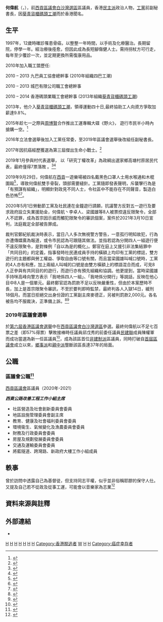 {{otheruses|何偉航}}
{{Infobox officeholder
| name             = 何偉航<br>Stanley Ho Wai-Hon
| nickname         = 

| honorific-suffix = [[議員|議員]]

| image            = 

| office           = [[西貢區議會|西貢區議會]]議員
| term_start       = 2020年1月1日
| term_end       = 2021年7月12日
| predecessor      = [[邱戊秀|邱戊秀]]
| successor      = 懸空
| constituency     = [[白沙灣_(選區)|白沙灣]]
| sex              = 男
| party            = {{LPHK}}
| nationality      = {{CHN-HKG}}
| date of birth    = {{birth date and age|1984|6|18}}
| place of birth   = {{HKG-1959}}[[新界|新界]][[西貢_(香港)|西貢]][[白沙灣_(西貢)|白沙灣]]
| educate          = 
| website          = {{facebook|Stanleyhowaihong}}
| religion         = [[基督教|基督教]]
}}

'''何偉航'''（{{lang-en|Stanley Ho Wai-Hon}}，{{bd|1984年|6月18日}}），前[[西貢區議會|西貢區議會]][[白沙灣_(選區)|白沙灣選區]]區議員，香港[[民主派_(香港)|民主派]]政治人物，[[工黨_(香港)|工黨]]前副秘書長，因[[葵青貨櫃碼頭工潮|葵青貨櫃碼頭工潮]]而於香港聞名。

==生平==
1997年，12歲時確診罹患骨癌，以整整一年時間，以手術及化療醫治。長期留院，停學一年。經治療後痊愈，但因此成為長短腳傷健人士。需持拐杖方可行走，每年至少覆診一次，並定期更換所需復康用品。

2010年加入職工盟歷任:

2010 – 2013 九巴員工協會總幹事 (2010年組織四巴工潮)

2010 – 2013 城巴有限公司職工會總幹事

2010 – 2014 香港碼頭業職工會總幹事 (2013年組織[[葵青貨櫃碼頭工潮|葵青貨櫃碼頭工潮]])

2013年，他介入[[葵青貨櫃碼頭工潮|葵青貨櫃碼頭工潮]]，領導運動四十日,最終協助工人向資方爭取加薪達9.8%。

2015年趁七一之際與[[周博賢|周博賢]]合作推出工運專輯大碟《野火》， 遊行市民半小時內搶購一空。<ref>{{Cite web|title=【七一遊行】周博賢工運專輯《野火》 遊行市民半小時內搶購一空|url=https://thestandnews.com/politics/%E4%B8%83%E4%B8%80%E9%81%8A%E8%A1%8C-%E5%91%A8%E5%8D%9A%E8%B3%A2%E5%B7%A5%E9%81%8B%E5%B0%88%E8%BC%AF-%E9%87%8E%E7%81%AB-%E9%81%8A%E8%A1%8C%E5%B8%82%E6%B0%91%E5%8D%8A%E5%B0%8F%E6%99%82%E5%85%A7%E6%90%B6%E8%B3%BC%E4%B8%80%E7%A9%BA/|work=立場新聞 Stand News|language=en|accessdate=2020-02-13|archive-date=2019-08-17|archive-url=https://web.archive.org/web/20190817022605/https://thestandnews.com/politics/%E4%B8%83%E4%B8%80%E9%81%8A%E8%A1%8C-%E5%91%A8%E5%8D%9A%E8%B3%A2%E5%B7%A5%E9%81%8B%E5%B0%88%E8%BC%AF-%E9%87%8E%E7%81%AB-%E9%81%8A%E8%A1%8C%E5%B8%82%E6%B0%91%E5%8D%8A%E5%B0%8F%E6%99%82%E5%85%A7%E6%90%B6%E8%B3%BC%E4%B8%80%E7%A9%BA/|dead-url=no}}</ref>

2016年立法會選舉後加入工黨任常委，至2019年區議會選舉後改組任副秘書長。

2017年因抗癌經歷獲選為第三屆傑出生命小戰士。<ref>{{Cite web|title=戰勝癌魔 百厭仔游出新生|url=https://orientaldaily.on.cc/cnt/news/20170807/mobile/odn-20170807-0807_00176_064.html|work=東方日報|language=zh-hk|accessdate=2020-02-13|archive-date=2020-02-13|archive-url=https://web.archive.org/web/20200213030913/https://orientaldaily.on.cc/cnt/news/20170807/mobile/odn-20170807-0807_00176_064.html|dead-url=no}}</ref>

2019年1月參與村代表選舉， 以「研究丁權改革」為政綱出選家鄉高塘村原居民代表，最終僅得7票落敗 。<ref>{{Cite web|title=參選村長 工黨常委何偉航落敗|url=https://news.mingpao.com/pns/%e6%b8%af%e8%81%9e/article/20190114/s00002/1547403114629/%e5%8f%83%e9%81%b8%e6%9d%91%e9%95%b7-%e5%b7%a5%e9%bb%a8%e5%b8%b8%e5%a7%94%e4%bd%95%e5%81%89%e8%88%aa%e8%90%bd%e6%95%97|work=每日明報|accessdate=2020-02-13|archive-date=2020-02-13|archive-url=https://web.archive.org/web/20200213033157/https://news.mingpao.com/pns/%25E6%25B8%25AF%25E8%2581%259E/article/20190114/s00002/1547403114629/%25E5%258F%2583%25E9%2581%25B8%25E6%259D%2591%25E9%2595%25B7-%25E5%25B7%25A5%25E9%25BB%25A8%25E5%25B8%25B8%25E5%25A7%2594%25E4%25BD%2595%25E5%2581%2589%25E8%2588%25AA%25E8%2590%25BD%25E6%2595%2597|dead-url=no}}</ref><ref>{{Cite web|title=【專訪】何偉航：原居民不等於建制派 拒被侯志強騎劫|url=https://www.inmediahk.net/node/1061640a|work=香港獨立媒體網|accessdate=2020-02-13|archive-date=2020-02-13|archive-url=https://web.archive.org/web/20200213033208/https://www.inmediahk.net/node/1061640a|dead-url=no}}</ref>

2019年9月29日，何偉航在[[西貢區|西貢]]一遊樂場被四名戴黑色口罩人士用水喉通和木棍圍毆<ref>{{Cite news|url=https://hk.news.appledaily.com/breaking/realtime/article/20191227/60417759|title=【動大事2019●抗暴遇襲】襲擊比骨癌更可怕 何偉航企硬：唔可以畀呢班人得逞|date=2019-12-27|publisher=蘋果日報 (香港)|accessdate=2019-12-27|archive-date=2019-12-27|archive-url=https://web.archive.org/web/20191227064936/https://hk.news.appledaily.com/breaking/realtime/article/20191227/60417759|dead-url=no}}</ref>，導致何偉航雙手骨裂，頭部需要縫針。工黨隨即發表聲明，斥襲擊行為是「有預謀有組織」，明顯針對政見不同人士，令社區中不能存在不同聲音，製造白色恐怖<ref>{{Cite web |url=http://www.rfi.fr/cn/%E4%B8%AD%E5%9B%BD/20190930-%E5%86%8D%E6%9C%89%E6%B0%91%E4%B8%BB%E6%B4%BE%E4%BA%BA%E5%A3%AB%E9%81%87%E8%A2%AD-%E5%B7%A5%E5%85%9A%E6%8C%87%E5%B8%B8%E5%A7%94%E4%BD%95%E4%BC%9F%E8%88%AA%E5%8F%97%E4%BC%8F%E5%87%BB%E6%98%AF%E8%A6%81%E7%81%AD%E4%B8%8D%E5%90%8C%E5%A3%B0%E9%9F%B3 |title=再有民主派人士遇袭 工党指常委何伟航受伏击是要灭不同声音 |accessdate=2019-10-01 |archive-date=2019-10-01 |archive-url=https://web.archive.org/web/20191001064640/http://www.rfi.fr/cn/%E4%B8%AD%E5%9B%BD/20190930-%E5%86%8D%E6%9C%89%E6%B0%91%E4%B8%BB%E6%B4%BE%E4%BA%BA%E5%A3%AB%E9%81%87%E8%A2%AD-%E5%B7%A5%E5%85%9A%E6%8C%87%E5%B8%B8%E5%A7%94%E4%BD%95%E4%BC%9F%E8%88%AA%E5%8F%97%E4%BC%8F%E5%87%BB%E6%98%AF%E8%A6%81%E7%81%AD%E4%B8%8D%E5%90%8C%E5%A3%B0%E9%9F%B3 |dead-url=no }}</ref><ref>{{Cite web |url=https://news.mingpao.com/pns/%E6%B8%AF%E8%81%9E/article/20190930/s00002/1569782641384/4%E6%BC%A2%E8%A5%BF%E8%B2%A2%E8%A1%97%E9%A0%AD%E6%A3%8D%E6%AF%86%E5%B7%A5%E9%BB%A8%E4%BD%95%E5%81%89%E8%88%AA |title=4漢西貢街頭棍毆工黨何偉航 |accessdate=2019-10-01 |archive-date=2019-10-01 |archive-url=https://web.archive.org/web/20191001095946/https://news.mingpao.com/pns/%25E6%25B8%25AF%25E8%2581%259E/article/20190930/s00002/1569782641384/4%25E6%25BC%25A2%25E8%25A5%25BF%25E8%25B2%25A2%25E8%25A1%2597%25E9%25A0%25AD%25E6%25A3%258D%25E6%25AF%2586%25E5%25B7%25A5%25E9%25BB%25A8%25E4%25BD%2595%25E5%2581%2589%25E8%2588%25AA |dead-url=no }}</ref>。

2020年5月1日勞動節工黨及社民連在金鐘遊行請願，抗議警方反對五一遊行及要求政府設立失業援助金，何偉航丶李卓人、梁國雄等8人被票控違反限聚令，全部人不認罪，成為首宗因示威而觸犯限聚令的審訊個案，案件於2021年3月10日宣判，法庭裁定全部被告罪成。

裁判官鄭紀航裁決時表示，當日八人多次無視警方警告，一意孤行明知故犯，行為亦遭傳媒廣為報道，或令市民認為可跟隨其做法。並指若認為分開四人一組遊行便不違反限聚令，是對條例「自以為是的概化」。鄭官在庭上又援引非法集結罪中「共同目的」的定義，指事發時社民連成員手持的橫額上均印有工黨的標誌，雙方遊行的主題都與勞工權益、爭取自由等口號有關，而且當梁國雄叫喊口號時，工黨的4人亦有和應，加上兩組人叫喊的口號是由雙方橫額上的標語混合而成，可見8人正參與有共同目的的遊行，而遊行亦有預先組織和協調。他更提到，當時梁國雄手持咪高峰向警方表示「我哋係四人一組」、「我哋係分開行」等說話，反映在他心目中8人是一個單元。最終鄭官認為罰款不足以反映嚴重性，但由於本案歷時不長，加上是首宗限聚令審訊，不至於要判即時監禁，最終判各人入獄14日，緩刑18個月。而當日拒絕交出身份證的工黨副主席麥德正，另被判罰款2,000元。各名被告均不服裁決，正準備上訴。<ref>{{cite web |author1=香港蘋果新聞 |title=長毛等8人違限聚令囚14天緩刑18個月成首例 黃浩銘陳詞：係裁判官對和平示威嘅判刑 |url=https://hk.appledaily.com/local/20210310/M3ZYH2YY5RA6TDEKZMVNZQGPNM/ |access-date=2021-03-23 |archive-date=2021-03-10 |archive-url=https://web.archive.org/web/20210310194935/https://hk.appledaily.com/local/20210310/M3ZYH2YY5RA6TDEKZMVNZQGPNM/ |dead-url=yes }}</ref><ref>{{cite web |author1=眾新聞 |title=【首宗限聚令審訊】工黨、社民連8人罪成　判囚14天緩刑18個月　裁判官：罰款不足以反映嚴重性 |url=https://www.hkcnews.com/article/39127/%E9%99%90%E8%81%9A%E4%BB%A4-%E5%B7%A5%E9%BB%A8-%E7%A4%BE%E6%B0%91%E9%80%A3-39127/%E3%80%90%E9%A6%96%E5%AE%97%E9%99%90%E8%81%9A%E4%BB%A4%E5%AF%A9%E8%A8%8A%E3%80%91%E5%B7%A5%E9%BB%A8%E3%80%81%E7%A4%BE%E6%B0%91%E9%80%A38%E4%BA%BA%E7%BD%AA%E6%88%90-%E5%88%A4%E5%9B%9A14%E5%A4%A9%E7%B7%A9%E5%88%9118%E5%80%8B%E6%9C%88-%E8%A3%81%E5%88%A4%E5%AE%98%EF%BC%9A%E7%BD%B0%E6%AC%BE%E4%B8%8D%E8%B6%B3%E4%BB%A5%E5%8F%8D%E6%98%A0%E5%9A%B4%E9%87%8D%E6%80%A7 |access-date=2021-03-23 |archive-date=2021-06-07 |archive-url=https://web.archive.org/web/20210607115355/https://www.hkcnews.com/article/39127/%E9%99%90%E8%81%9A%E4%BB%A4-%E5%B7%A5%E9%BB%A8-%E7%A4%BE%E6%B0%91%E9%80%A3-39127/%E3%80%90%E9%A6%96%E5%AE%97%E9%99%90%E8%81%9A%E4%BB%A4%E5%AF%A9%E8%A8%8A%E3%80%91%E5%B7%A5%E9%BB%A8%E3%80%81%E7%A4%BE%E6%B0%91%E9%80%A38%E4%BA%BA%E7%BD%AA%E6%88%90-%E5%88%A4%E5%9B%9A14%E5%A4%A9%E7%B7%A9%E5%88%9118%E5%80%8B%E6%9C%88-%E8%A3%81%E5%88%A4%E5%AE%98%EF%BC%9A%E7%BD%B0%E6%AC%BE%E4%B8%8D%E8%B6%B3%E4%BB%A5%E5%8F%8D%E6%98%A0%E5%9A%B4%E9%87%8D%E6%80%A7 |dead-url=no }}</ref>
=== 2019年區議會選舉 ===
於[[2019年香港區議會選舉|第六屆香港區議會選舉]]中在[[西貢區議會|西貢區議會]][[白沙灣_(選區)|白沙灣選區]]參選。最終何偉航以不足七百票之差（即57%得票）擊敗接棒時任議員邱戊秀的前委任議員[[民主建港協進聯盟|民建聯]]成員陳權軍而成功當選為新一任區議員<ref>{{Cite web|title=2019年區議會選舉 - 選舉結果(西貢)|url=https://www.elections.gov.hk/dc2019/chi/results_sai_kung.html|accessdate=|author=|date=|format=|work=www.elections.gov.hk|publisher=|language=|archive-date=2019-12-09|archive-url=https://web.archive.org/web/20191209132212/https://www.elections.gov.hk/dc2019/chi/results_sai_kung.html|dead-url=no}}</ref>，成為該區首位[[非建制派|非建制派]]區議員，同時打破自[[1982年香港區議會選舉|首屆區議會]]成立以來，[[新界原居民|鄉事派]]和[[親中派|親中派]]壟斷該區長達37年的局面。
<!--{| class="wikitable" 
|+ style="background-color:#f2f2f2;margin-bottom:-1px;border:1px solid #aaa;padding:.2em .4em" |[[2019年香港區議會選舉結果#西貢區|2019年西貢區議會西貢白沙灣區選舉結果]]
|-
! colspan="2" scope="col" style="width: 130px" |政党
! scope="col" style="width: 17em" |候选人
! scope="col" style="width: 5em" |票数
! scope="col" style="width: 3.5em" |%
! scope="col" style="width: 3.5em" |±
|-
|- class="vcard" bgcolor="cyan"
| style="background-color: <nowiki>#F7941E</nowiki>; width: 5px;" |
| class="org" style="width: 160px" |[[工黨_(香港)|工黨]]
| class="fn" |1. '''何偉航'''
| style="text-align: right; margin-right: 0.5em" |'''2805'''
| style="text-align: right; margin-right: 0.5em" |'''57.08%'''
| style="text-align: right; margin-right: 0.5em" |'''不適用'''
|-
|- class="vcard" bgcolor="cyan"
| style="background-color: <nowiki>#1861AC</nowiki>; width: 5px;" |
| class="org" style="width: 160px" |[[民主建港協進聯盟|民建聯]]
| class="fn" |2. 陳權軍
| style="text-align: right; margin-right: 0.5em" |2109
| style="text-align: right; margin-right: 0.5em" |42.92%
| style="text-align: right; margin-right: 0.5em" |不適用
|-

|}

{{Election box begin |名稱=[[2019年香港區議會選舉結果#西貢區|2019年西貢區議會白沙灣選區]]}}
{{Election box candidate with party link
  |政黨     = 工黨
  |編號     = ①
  |候選人   = '''何偉航'''
  |票數     = '''2,805'''
  |百分比   = '''57.08'''
  |增減     = ／
  |當選     = yes 
}}
{{Election box candidate with party link
  |政黨     = 民建聯
  |編號     = ②
  |候選人   = 陳權軍
  |票數     = 2,109
  |百分比   = 42.92
  |增減     = ／
}}
{{Election box majority
  |票數     = 696
  |百分比   = 14.16
  |增減     = 不適用
}}-->

== 公職 ==

=== 區議會公職<ref>{{Cite web|title=西貢區議會 - 西貢區議會議員資料|url=https://www.districtcouncils.gov.hk/sk/tc_chi/members/info/dc_member_list_detail.php?member_id=2066|work=www.districtcouncils.gov.hk}}</ref> ===
[[西貢區議會|西貢區議會]]區議員（2020年-2021）

'''''西貢公路改善工程工作小組主席'''''

* 社區營造及社會創新委員會委員
* 地區設施管理委員會副主席
* 教育、健康及社會福利委員會委員
* 環境衞生、氣候變化及漁農委員會委員
* 財務及行政委員會委員
* 房屋及規劃發展委員會委員
* 交通及運輸委員會委員
* 將藍隧道、跨灣路、新政府大樓工作小組成員

== 軼事==
曾於訪問中透露自己為基督徒，但支持同志平權，似乎並非俗稱耶膠的保守人仕。又提及自己若不從政及從事工運，可能會以音樂家為志業<ref>{{Cite web|title=蘋人誌：六種身份 六種抗爭 何偉航|url=https://hk.appledaily.com/local/20190917/RDBKRMDMQVMQKZ44S6VM6ZAROQ/|work=Apple Daily 蘋果日報|language=zh|accessdate=2020-02-13|archive-date=2020-02-13|archive-url=https://web.archive.org/web/20200213033155/https://hk.appledaily.com/local/20190917/RDBKRMDMQVMQKZ44S6VM6ZAROQ/|dead-url=yes}}</ref>

==資料來源與註釋==
{{Reflist}}
{{NoteFoot}}
{{notelist}}
<references/>
 
==外部連結==
*{{Facebook|Stanleyhowaihong}}

[[Category:香港社會運動人士|H]]
[[Category:香港職工會聯盟成員|H]]
[[Category:香港工黨成員|H]]
[[Category:香港中文大學校友|H]]
[[Category:香港基督徒|H]]
[[Category:新界原居民|H]]
[[Category:前香港區議員|H]]
[[Category:香港脫逃者|Category:香港脫逃者]]
[[Category:何姓|W]]
[[Category:香港民主派人士|H]]
[[Category:香港區議員|H]]
[[Category:癌症幸存者|Category:癌症幸存者]]

{{s-start}}
{{s-par}}
{{s-before|[[邱戊秀|邱戊秀]]}}
{{s-title|[[西貢區議會|西貢區議會]]<br>{{small|[[白沙灣_(選區)|白沙灣選區]]區議員}}|2020年1月1日－2021年7月12日}}
{{s-after|懸空}}
{{end box}}